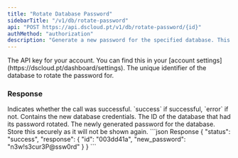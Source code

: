 ```yaml
---
title: "Rotate Database Password"
sidebarTitle: "/v1/db/rotate-password"
api: "POST https://api.dscloud.pt/v1/db/rotate-password/{id}"
authMethod: "authorization"
description: "Generate a new password for the specified database. This will immediately invalidate the previous password."
---
```


<ParamField header="Authorization" type="string" placeholder="API KEY" required>
  The API key for your account. You can find this in your [account settings](https://dscloud.pt/dashboard/settings).
</ParamField>

<ParamField name="id" type="string" urlParam required>
  The unique identifier of the database to rotate the password for.
</ParamField>

### Response

<ResponseField name="status" type="string">
  Indicates whether the call was successful. `success` if successful, `error` if not.
</ResponseField>

<ResponseField name="response" type="array">
  Contains the new database credentials.

  <ResponseField name="id" type="string">
    The ID of the database that had its password rotated.
  </ResponseField>

  <ResponseField name="new_password" type="string">
    The newly generated password for the database. Store this securely as it will not be shown again.
  </ResponseField>
</ResponseField>

<ResponseExample>
  ```json Response
  {
    "status": "success",
    "response": {
      "id": "003dd41a",
      "new_password": "n3w!s3cur3P@ssw0rd"
    }
  }
  ```
</ResponseExample>